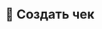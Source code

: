---
title: 🔲 Создать чек
description: Этот раздел ещё не готов, но мы уже активно работаем над его подготовкой!
tag: 0.00%
---